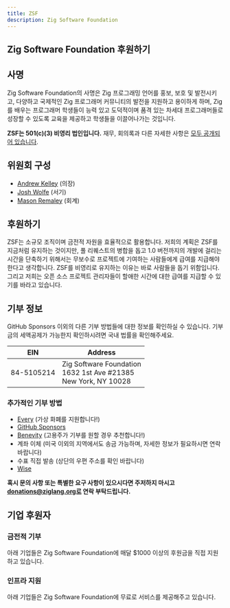 ```yaml
---
title: ZSF
description: Zig Software Foundation
---
```


## Zig Software Foundation 후원하기



## 사명
Zig Software Foundation의 사명은 Zig 프로그래밍 언어를 홍보, 보호 및 발전시키고, 다양하고 국제적인 Zig 프로그래머 커뮤니티의 발전을 지원하고 용이하게 하며, Zig를 배우는 프로그래머 학생들이 능력 있고 도덕적이며 품격 있는 차세대 프로그래머들로 성장할 수 있도록 교육을 제공하고 학생들을 이끌어나가는 것입니다.

**ZSF는 501(c)(3) 비영리 법인입니다.** 재무, 회의록과 다른 자세한 사항은 [모두 공개되어 있습니다](https://drive.google.com/drive/folders/1ucHARxVbhrBbuZDbhrGHYDTsYAs8_bMH?usp=sharing).

## 위원회 구성

- [Andrew Kelley](https://andrewkelley.me/) (의장)
- [Josh Wolfe](https://github.com/thejoshwolfe/) (서기)
- [Mason Remaley](https://twitter.com/masonremaley/) (회계)

## 후원하기

ZSF는 소규모 조직이며 금전적 자원을 효율적으로 활용합니다. 저희의 계획은 ZSF를 지금처럼 유지하는 것이지만, 풀 리퀘스트의 병합을 돕고 1.0 버전까지의 개발에 걸리는 시간을 단축하기 위해서는 무보수로 프로젝트에 기여하는 사람들에게 급여를 지급해야 한다고 생각합니다. ZSF를 비영리로 유지하는 이유는 바로 사람들을 돕기 위함입니다. 그리고 저희는 오픈 소스 프로젝트 관리자들이 할애한 시간에 대한 급여를 지급할 수 있기를 바라고 있습니다.

## 기부 정보
GitHub Sponsors 이외의 다른 기부 방법들에 대한 정보를 확인하실 수 있습니다.
기부금의 세액공제가 가능한지 확인하시려면 국내 법률을 확인해주세요.

|   **EIN**   | **Address** |
|-|-|
| 84-5105214 | Zig Software Foundation  <br/> 1632 1st Ave #21385  <br/> New York, NY 10028|

### 추가적인 기부 방법
- [Every](https://www.every.org/zig-software-foundation-inc/) (가상 화폐를 지원합니다!)
- [GitHub Sponsors](https://github.com/sponsors/ziglang)
- [Benevity](https://benevity.com) (고용주가 기부를 원할 경우 추천합니다!)
- 계좌 이체 (미국 이외의 지역에서도 송금 가능하며, 자세한 정보가 필요하시면 연락 바랍니다)
- 수표 직접 발송 (상단의 우편 주소를 확인 바랍니다)
- [Wise](https://wise.com)

**혹시 문의 사항 또는 특별한 요구 사항이 있으시다면 주저하지 마시고 donations@ziglang.org로 연락 부탁드립니다.**

## 기업 후원자

### 금전적 기부
아래 기업들은 Zig Software Foundation에 매달 $1000 이상의 후원금을 직접 지원하고 있습니다.

<MonetarySponsorLogos/>

### 인프라 지원
아래 기업들은 Zig Software Foundation에 무료로 서비스를 제공해주고 있습니다.


<ServicesSponsorLogos/>
